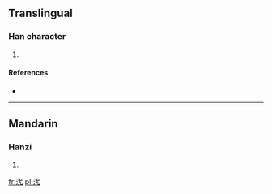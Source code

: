 ==Translingual==

===Han character===
{{Han char|rn=85|rad=水|as=04|sn=7|four=3311<sub>4</sub>|canj=水戈大山 (EIKU)}}

# {{defn|Han|sort=水04}}

====References====
* {{Han ref|kx=0610.090|dkj=17192|dj=1003.030|hdz=31561.040|uh=6C8B|ud=27787|bh=CB4F|bd=52047}}

----

==Mandarin==

===Hanzi===
{{cmn-hanzi|pin=[[yóu]] ([[you2]])|wg=yu<sup>2</sup>}}

# {{defn|Mandarin|sort=水04}}

[[fr:沋]]
[[pl:沋]]